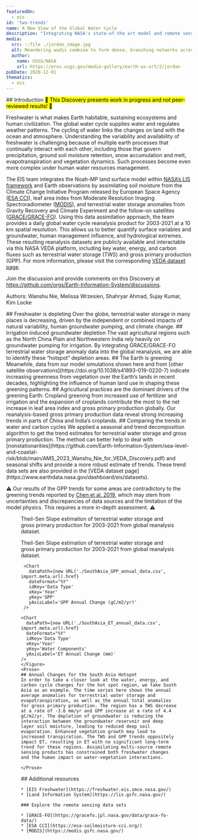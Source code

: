 ```yaml
---
featuredOn:
  - eis
id: 'tws-trends'
name: A New View of the Global Water Cycle
description: "Integrating NASA's state-of-the art model and remote sensing observations to reveal human impacts on water cycle"
media:
  src: ::file ./jordan_image.jpg
  alt: Meandering wadis combine to form dense, branching networks across the stark, arid landscape of southeastern Jordan. The Arabic word "wadi" means a gulley or streambed that typically remains dry except after drenching, seasonal rains.
  author:
    name: USGS/NASA
    url: https://eros.usgs.gov/media-gallery/earth-as-art/2/jordan
pubDate: 2020-12-01
thematics:
  - eis
---
```

<Block>
  <Prose>
  ## Introduction
  <mark>🚧 This Discovery presents work in progress and not peer-reviewed results! 🚧</mark>
  
  Freshwater is what makes Earth habitable, sustaining ecosystems and human civilization. The global water cycle supplies water and regulates weather patterns. The cycling of water links the changes on land with the ocean and atmosphere. Understanding the variability and availability of freshwater is challenging because of multiple earth processes that continually interact with each other, including those that govern precipitation, ground soil moisture retention, snow accumulation and melt, evapotranspiration and vegetation dynamics. Such processes become even more complex under human water resources management.

  The EIS team integrates the Noah-MP land surface model within [NASA’s LIS framework](https://lis.gsfc.nasa.gov/) and Earth observations by assimilating soil moisture from the Climate Change Initiative Program released by European Space Agency  ([ESA CCI](https://esa-soilmoisture-cci.org/)), leaf area index from Moderate Resolution Imaging Spectroradiometer ([MODIS](https://lpdaac.usgs.gov/products/mcd15a2hv006/)), and terrestrial water storage anomalies from Gravity Recovery and Climate Experiment and the follow-on satellites ([GRACE/GRACE-FO](https://earth.gsfc.nasa.gov/geo/data/grace-mascons)). Using this data assimilation approach, the team provides a daily global water cycle reanalysis product for 2003-2021 at a 10 km spatial resolution. This allows us to better quantify surface variables and groundwater, human management influence, and hydrological extremes. These resulting reanalysis datasets are publicly available and interactable via this NASA VEDA platform, including key water, energy, and carbon fluxes such as terrestrial water storage (TWS) and gross primary production (GPP). For more information, please visit the corresponding [VEDA dataset page](https://www.earthdata.nasa.gov/dashboard/eis/datasets).

  Join the discussion and provide comments on this Discovery at https://github.com/orgs/Earth-Information-System/discussions.

  Authors: Wanshu Nie, Melissa Wrzesien, Shahryar Ahmad, Sujay Kumar, Kim Locke

  </Prose>
</Block>

<ScrollytellingBlock>
  <Chapter
    center={[77.63,24.27]}
    zoom={2}
    datasetId='lis-global-da-trends'
    layerId='lis-global-da-tws-trend'
    datetime='2003-01-01'
  >
    ## Freshwater is depleting
    Over the globe, terrestrial water storage in many places is decreasing, driven by the independent or combined impacts of natural variability, human groundwater pumping, and climate change.
  </Chapter>
  <Chapter
    center={[105.5001,30.7899]}
    zoom={3.8}
    datasetId='lis-global-da-trends'
    layerId='lis-global-da-tws-trend'
    datetime='2003-01-01'
  >
    ## Irrigation induced groundwater depletion
    The vast agricultural regions such as the North China Plain and Northwestern India rely heavily on groundwater pumping for irrigation. By integrating GRACE/GRACE-FO terrestrial water storage anomaly data into the global reanalysis, we are able to identify these “hotspot” depletion areas.
  </Chapter>
  <Chapter
    center={[77.63,24.27]}
    zoom={2}
    datasetId='lis-global-da-trends'
    layerId='lis-global-da-gpp-trend'
    datetime='2003-01-01'
  >
    ## The Earth is greening
    Meanwhile, data from our model simulations shown here and from [other satellite observations](https://doi.org/10.1038/s41893-019-0220-7) indicate increasing greenness from vegetation over the Earth’s lands in recent decades, highlighting the influence of human land use in shaping  these greening patterns.
  </Chapter>
  <Chapter
    center={[105.5001,30.7899]}
    zoom={3.8}
    datasetId='lis-global-da-trends'
    layerId='lis-global-da-gpp-trend'
    datetime='2003-01-01'
  >
    ## Agricultural practices are the dominant drivers of the greening Earth:
    Cropland greening from increased use of fertilizer and irrigation and the expansion of croplands contribute the most to the net increase in leaf area index and gross primary production globally. Our reanalysis-based gross primary production data reveal strong increasing trends in parts of China and India’s croplands.
  </Chapter>
</ScrollytellingBlock>

<Block>
  <Prose>
  ## Comparing the trends in water and carbon cycles
  We applied a seasonal and trend decomposition algorithm to get the trend estimates for terrestrial water storage and gross primary production. The method can better help to deal with [nonstationarities](https://github.com/Earth-Information-System/sea-level-and-coastal-risk/blob/main/AMS_2023_Wanshu_Nie_for_VEDA_Discovery.pdf) and seasonal shifts and provide a more robust estimate of trends. These trend data sets are also provided in the [VEDA dataset page](https://www.earthdata.nasa.gov/dashboard/eis/datasets).

⚠️  Our results of the GPP trends for some areas are contradictory to the greening trends reported by [Chen et al. 2019](https://doi.org/10.1038/s41893-019-0220-7), which may stem from uncertainties and discrepancies of data sources and the limitation of the model physics. This requires a more in-depth assessment. ⚠️

  </Prose>
</Block>

<Block type='wide'>
  <Figure>
     <Map
     datasetId='lis-global-da-trends'
     layerId='lis-global-da-tws-trend'
     dateTime='2003-01-01'
     compareDateTime='2003-01-01'
     zoom={2}
     center={[77.63,24.27]}
     />
    <Caption
     attrAuthor='NASA'
     attrUrl='https://nasa.gov/'
   >
    Theil-Sen Slope estimation of terrestrial water storage and gross primary production for 2003-2021 from global reanalysis dataset.
    </Caption>
  </Figure>

  <Figure>
    <CompareImage
      leftImageSrc={new URL('./Global_Reanalysis_Fig1a.png', import.meta.url).href}
      leftImageAlt='Theil-Sen Slope estimation of TWS from global reanalyses'
      leftImageLabel='TWS trend'
      rightImageSrc={new URL('./Global_Reanalysis_Fig1b.png', import.meta.url).href}
      rightImageAlt='Theil-Sen Slope estimation of GPP from global reanalyses'
      rightImageLabel='GPP trend'
    />
    <Caption attrAuthor='Wanshu Nie, JHU' attrUrl='TBD'>
      Theil-Sen Slope estimation of terrestrial water storage and gross primary production for 2003-2021 from global reanalysis dataset.
    </Caption>
  </Figure>
</Block>

<Block>
    <Figure>
    <Chart
      dataPath={new URL('./SouthAsia_TWS_annual_data.csv', import.meta.url).href}
      dateFormat="%Y"
      idKey='Data Type'
      xKey='Year'
      yKey='Water Components'
      yAxisLabel='TWS Annual Change (mm)'
    />

     <Chart
       dataPath={new URL('./SouthAsia_GPP_annual_data.csv', import.meta.url).href}
       dateFormat="%Y"
       idKey='Data Type'
       xKey='Year'
       yKey='GPP'
       yAxisLabel='GPP Annual Change (gC/m2/yr)'
     />

    <Chart
      dataPath={new URL('./SouthAsia_ET_annual_data.csv', import.meta.url).href}
      dateFormat="%Y"
      idKey='Data Type'
      xKey='Year'
      yKey='Water Components'
      yAxisLabel='ET Annual Change (mm)'
    />
    </Figure>
    <Prose>
    ## Annual Changes for the South Asia Hotspot
    In order to take a closer look at the water, energy, and carbon cycle changes for the hot spot region, we take South Asia as an example. The time series here shows the annual average anomalies for terrestrial water storage and evapotranspiration, as well as the annual total anomalies for gross primary production. The region has a TWS decrease at a rate of -3.6 mm/yr and GPP increase at a rate of 4.4 gC/m2/yr. The depletion of groundwater is reducing the interaction between the groundwater reservoir and deep layer soil moisture, leading to reduced deep soil evaporation. Enhanced vegetation growth may lead to increased transpiration. The TWS and GPP trends oppositely impact ET, resulting in ET with no significant long-term trend for these regions. Assimilating multi-source remote sensing products has constrained both freshwater changes and the human impact on water-vegetation interactions.

    </Prose>
 </Block>

<Block>
  <Prose>
    ## Additional resources

    * [EIS Freshwater](https://freshwater.eis.smce.nasa.gov/)
    * [Land Information System](https://lis.gsfc.nasa.gov/)

    ### Explore the remote sensing data sets

    * [GRACE-FO](https://gracefo.jpl.nasa.gov/data/grace-fo-data/)
    * [ESA CCI](https://esa-soilmoisture-cci.org/)
    * [MODIS](https://modis.gsfc.nasa.gov/)
  </Prose>
</Block>
